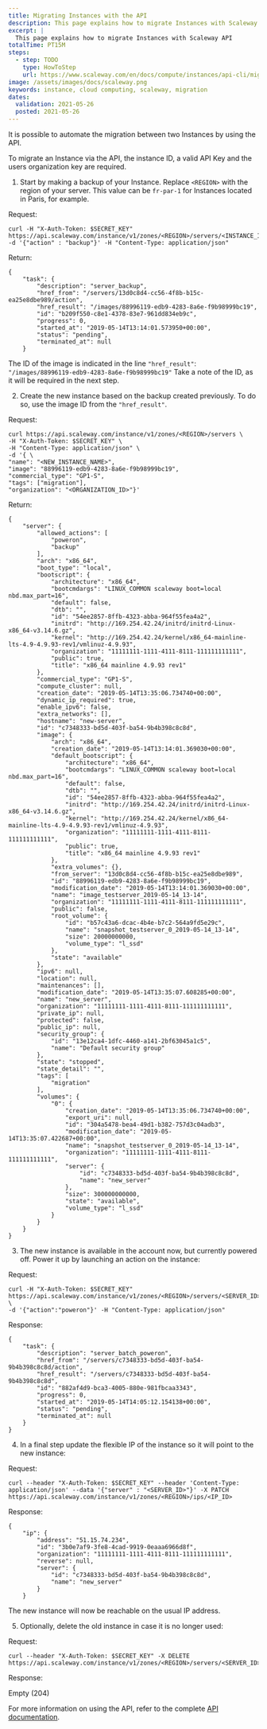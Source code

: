 ```yaml
---
title: Migrating Instances with the API
description: This page explains how to migrate Instances with Scaleway API
excerpt: |
  This page explains how to migrate Instances with Scaleway API
totalTime: PT15M
steps:
  - step: TODO
    type: HowToStep
    url: https://www.scaleway.com/en/docs/compute/instances/api-cli/migrating-instances
image: /assets/images/docs/scaleway.png
keywords: instance, cloud computing, scaleway, migration
dates:
  validation: 2021-05-26
  posted: 2021-05-26
---
```


It is possible to automate the migration between two Instances by using the API.

To migrate an Instance via the API, the instance ID, a valid API Key and the users organization key are required.

1. Start by making a backup of your Instance. Replace `<REGION>` with the region of your server. This value can be `fr-par-1` for Instances located in Paris, for example.

  Request:
  ```
  curl -H "X-Auth-Token: $SECRET_KEY" https://api.scaleway.com/instance/v1/zones/<REGION>/servers/<INSTANCE_ID>/action -d '{"action" : "backup"}' -H "Content-Type: application/json"
  ```

  Return:
  ```
  {
      "task": {
          "description": "server_backup",
          "href_from": "/servers/13d0c8d4-cc56-4f8b-b15c-ea25e8dbe989/action",
          "href_result": "/images/88996119-edb9-4283-8a6e-f9b98999bc19",
          "id": "b209f550-c8e1-4378-83e7-961dd834eb9c",
          "progress": 0,
          "started_at": "2019-05-14T13:14:01.573950+00:00",
          "status": "pending",
          "terminated_at": null
      }
  ```

  The ID of the image is indicated in the line `"href_result"`: `"/images/88996119-edb9-4283-8a6e-f9b98999bc19"` Take a note of the ID, as it will be required in the next step.

2. Create the new instance based on the backup created previously. To do so, use the image ID from the `"href_result"`.

  Request:
  ```
  curl https://api.scaleway.com/instance/v1/zones/<REGION>/servers \
  -H "X-Auth-Token: $SECRET_KEY" \
  -H "Content-Type: application/json" \
  -d '{ \
  "name": "<NEW_INSTANCE_NAME>",
  "image": "88996119-edb9-4283-8a6e-f9b98999bc19",
  "commercial_type": "GP1-S",
  "tags": ["migration"],
  "organization": "<ORGANIZATION_ID>"}'
  ```

  Return:
  ```
  {
      "server": {
          "allowed_actions": [
              "poweron",
              "backup"
          ],
          "arch": "x86_64",
          "boot_type": "local",
          "bootscript": {
              "architecture": "x86_64",
              "bootcmdargs": "LINUX_COMMON scaleway boot=local nbd.max_part=16",
              "default": false,
              "dtb": "",
              "id": "54ee2857-8ffb-4323-abba-964f55fea4a2",
              "initrd": "http://169.254.42.24/initrd/initrd-Linux-x86_64-v3.14.6.gz",
              "kernel": "http://169.254.42.24/kernel/x86_64-mainline-lts-4.9-4.9.93-rev1/vmlinuz-4.9.93",
              "organization": "11111111-1111-4111-8111-111111111111",
              "public": true,
              "title": "x86_64 mainline 4.9.93 rev1"
          },
          "commercial_type": "GP1-S",
          "compute_cluster": null,
          "creation_date": "2019-05-14T13:35:06.734740+00:00",
          "dynamic_ip_required": true,
          "enable_ipv6": false,
          "extra_networks": [],
          "hostname": "new-server",
          "id": "c7348333-bd5d-403f-ba54-9b4b398c8c8d",
          "image": {
              "arch": "x86_64",
              "creation_date": "2019-05-14T13:14:01.369030+00:00",
              "default_bootscript": {
                  "architecture": "x86_64",
                  "bootcmdargs": "LINUX_COMMON scaleway boot=local nbd.max_part=16",
                  "default": false,
                  "dtb": "",
                  "id": "54ee2857-8ffb-4323-abba-964f55fea4a2",
                  "initrd": "http://169.254.42.24/initrd/initrd-Linux-x86_64-v3.14.6.gz",
                  "kernel": "http://169.254.42.24/kernel/x86_64-mainline-lts-4.9-4.9.93-rev1/vmlinuz-4.9.93",
                  "organization": "11111111-1111-4111-8111-111111111111",
                  "public": true,
                  "title": "x86_64 mainline 4.9.93 rev1"
              },
              "extra_volumes": {},
              "from_server": "13d0c8d4-cc56-4f8b-b15c-ea25e8dbe989",
              "id": "88996119-edb9-4283-8a6e-f9b98999bc19",
              "modification_date": "2019-05-14T13:14:01.369030+00:00",
              "name": "image_testserver_2019-05-14_13-14",
              "organization": "11111111-1111-4111-8111-111111111111",
              "public": false,
              "root_volume": {
                  "id": "b57c43a6-dcac-4b4e-b7c2-564a9fd5e29c",
                  "name": "snapshot_testserver_0_2019-05-14_13-14",
                  "size": 20000000000,
                  "volume_type": "l_ssd"
              },
              "state": "available"
          },
          "ipv6": null,
          "location": null,
          "maintenances": [],
          "modification_date": "2019-05-14T13:35:07.608285+00:00",
          "name": "new_server",
          "organization": "11111111-1111-4111-8111-111111111111",
          "private_ip": null,
          "protected": false,
          "public_ip": null,
          "security_group": {
              "id": "13e12ca4-1dfc-4460-a141-2bf63045a1c5",
              "name": "Default security group"
          },
          "state": "stopped",
          "state_detail": "",
          "tags": [
              "migration"
          ],
          "volumes": {
              "0": {
                  "creation_date": "2019-05-14T13:35:06.734740+00:00",
                  "export_uri": null,
                  "id": "304a5478-bea4-49d1-b382-757d3c04adb3",
                  "modification_date": "2019-05-14T13:35:07.422687+00:00",
                  "name": "snapshot_testserver_0_2019-05-14_13-14",
                  "organization": "11111111-1111-4111-8111-111111111111",
                  "server": {
                      "id": "c7348333-bd5d-403f-ba54-9b4b398c8c8d",
                      "name": "new_server"
                  },
                  "size": 300000000000,
                  "state": "available",
                  "volume_type": "l_ssd"
              }
          }
      }
  }
  ```

3. The new instance is available in the account now, but currently powered off. Power it up by launching an action on the instance:

  Request:
  ```
  curl -H "X-Auth-Token: $SECRET_KEY" https://api.scaleway.com/instance/v1/zones/<REGION>/servers/<SERVER_ID>/action \
  -d '{"action":"poweron"}' -H "Content-Type: application/json"
  ```

  Response:
  ```
  {
      "task": {
          "description": "server_batch_poweron",
          "href_from": "/servers/c7348333-bd5d-403f-ba54-9b4b398c8c8d/action",
          "href_result": "/servers/c7348333-bd5d-403f-ba54-9b4b398c8c8d",
          "id": "882af4d9-bca3-4005-880e-981fbcaa3343",
          "progress": 0,
          "started_at": "2019-05-14T14:05:12.154138+00:00",
          "status": "pending",
          "terminated_at": null
      }
  }
  ```

4. In a final step update the flexible IP of the instance so it will point to the new instance:

  Request:
  ```
  curl --header "X-Auth-Token: $SECRET_KEY" --header 'Content-Type: application/json' --data '{"server" : "<SERVER_ID>"}' -X PATCH https://api.scaleway.com/instance/v1/zones/<REGION>/ips/<IP_ID>
  ```
  Response:
  ```
  {
      "ip": {
          "address": "51.15.74.234",
          "id": "3b0e7af9-3fe8-4cad-9919-0eaaa6966d8f",
          "organization": "11111111-1111-4111-8111-111111111111",
          "reverse": null,
          "server": {
              "id": "c7348333-bd5d-403f-ba54-9b4b398c8c8d",
              "name": "new_server"
          }
      }
  ```

  The new instance will now be reachable on the usual IP address.

5. Optionally, delete the old instance in case it is no longer used:

  Request:
  ```
  curl --header "X-Auth-Token: $SECRET_KEY" -X DELETE https://api.scaleway.com/instance/v1/zones/<REGION>/servers/<SERVER_ID>
  ```

  Response:

  Empty (204)

  For more information on using the API, refer to the complete [API documentation](https://developers.scaleway.com/en/products/instance/api/).
